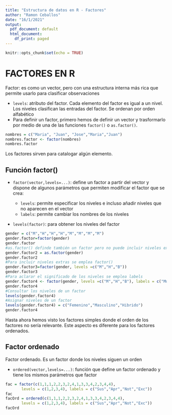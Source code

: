 ```yaml
---
title: "Estructura de datos en R - Factores"
author: "Ramon Ceballos"
date: "16/1/2021"
output:
  pdf_document: default
  html_document:
    df_print: paged
---
```


```r
knitr::opts_chunk$set(echo = TRUE)
```

# FACTORES EN **R**

<l class="definition">Factor</l>: es como un vector, pero con una estructura interna más rica que permite usarlo para clasificar observaciones

- `levels`: atributo del factor. Cada elemento del factor es igual a un nivel. Los niveles clasifican las entradas del factor. Se ordenan por orden alfabético
- Para definir un factor, primero hemos de definir un vector y trasformarlo por medio de una de las funciones `factor()` o `as.factor()`.
```r
nombres = c("Maria", "Juan", "Jose","Maria","Juan")
nombres.factor <- factor(nombres)
nombres.factor
```
Los factores sirven para catalogar algún elemento.

## Función factor()

- `factor(vector,levels=...)`: define un factor a partir del vector y dispone de algunos parámetros que permiten modificar el factor que se crea:
  
    - `levels`: permite especificar los niveles e incluso añadir niveles que no aparecen en el vector
    - `labels`: permite cambiar los nombres de los niveles
    
-  `levels(factor)`: para obtener los niveles del factor
```r
gender = c("M","H","H","H","M","M","M","M")
gender.factor=factor(gender)
gender.factor
#as.factor() definde también un factor pero no puede incluir niveles extras
gender.factor2 = as.factor(gender)
gender.factor2
#Para incluir niveles extras se emplea factor()
gender.factor3=factor(gender, levels =c("M","H","B"))
gender.factor3
#Para aclarar el significado de los niveles se emplea labels
gender.factor4 <- factor(gender, levels =c("M","H","B"), labels = c("Mujer","Hombre","Hermafrodita"))
gender.factor4
#Consultar los niveles de un factor
levels(gender.factor4)
#Asignar niveles de un factor
levels(gender.factor4) = c("Femenino","Masculino","Hibrido")
gender.factor4
```

Hasta ahora hemos visto los factores simples donde el orden de los factores no sería relevante. Este aspecto es diferente para los factores ordenados.

## Factor ordenado

<l class="definition">Factor ordenado.</l> Es un factor donde los niveles siguen un orden

- `ordered(vector,levels=...)`: función que define un factor ordenado y tiene los mismos parámetros que factor
```r
fac = factor(c(1,1,1,2,2,3,2,4,1,3,3,4,2,3,4,4), 
       levels = c(1,2,3,4), labels = c("Sus","Apr","Not","Exc"))
fac
facOrd = ordered(c(1,1,1,2,2,3,2,4,1,3,3,4,2,3,4,4), 
       levels = c(1,2,3,4), labels = c("Sus","Apr","Not","Exc"))
facOrd
```



